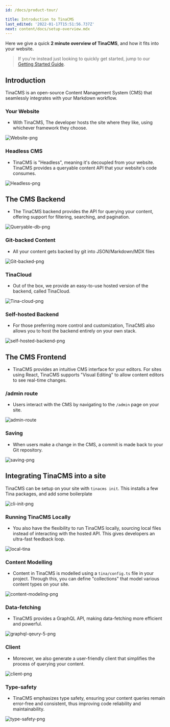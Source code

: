 ```yaml
---
id: /docs/product-tour/

title: Introduction to TinaCMS
last_edited: '2022-01-17T15:51:56.737Z'
next: content/docs/setup-overview.mdx
---
```


Here we give a quick **2 minute overview of TinaCMS**, and how it fits into your website.

> If you're instead just looking to quickly get started, jump to our [Getting Started Guide](/docs/setup-overview/).

## Introduction

TinaCMS is an open-source Content Management System (CMS) that seamlessly integrates with your Markdown workflow.

<Youtube embedSrc="/img/docs/your-blocks.webm"/>

### Your Website

- With TinaCMS, The developer hosts the site where they like, using whichever framework they choose.

![Website-png](/img/docs/product-tour/headless_cms1.png)

### Headless CMS

- TinaCMS is "Headless", meaning it's decoupled from your website. TinaCMS provides a queryable content API that your website's code consumes.

![Headless-png](/img/docs/product-tour/headless_cms2.png)

## The CMS Backend

- The TinaCMS backend provides the API for querying your content, offering support for filtering, searching, and pagination.

![Queryable-db-png](/img/docs/product-tour/queryable_database.png)

### Git-backed Content

- All your content gets backed by git into JSON/Markdown/MDX files

![Git-backed-png](public/img/docs/product-tour/git-backed.png)

### TinaCloud

- Out of the box, we provide an easy-to-use hosted version of the backend, called TinaCloud.

![Tina-cloud-png](/img/docs/product-tour/tina-cloud.png)

### Self-hosted Backend

- For those preferring more control and customization, TinaCMS also allows you to host the backend entirely on your own stack.

![self-hosted-backend-png](/img/docs/product-tour/self-host-backend.png)

## The CMS Frontend

- TinaCMS provides an intuitive CMS interface for your editors. For sites using React, TinaCMS supports "Visual Editing" to allow content editors to see real-time changes.

<Youtube embedSrc="/img/docs/your-blocks.webm"/>

### /admin route

- Users interact with the CMS by navigating to the `/admin` page on your site.

![admin-route](/img/docs/product-tour/admin.png)

### Saving

- When users make a change in the CMS, a commit is made back to your Git repository.

![saving-png](/img/docs/product-tour/git-save.png)

## Integrating TinaCMS into a site

TinaCMS can be setup on your site with `tinacms init`. This installs a few Tina packages, and add some boilerplate

![cli-init-png](/img/docs/product-tour/cli-init.png)

### Running TinaCMS Locally

- You also have the flexibility to run TinaCMS locally, sourcing local files instead of interacting with the hosted API. This gives developers an ultra-fast feedback loop.

![local-tina](/img/docs/product-tour/local-workflow.png)

### Content Modelling

- Content in TinaCMS is modelled using a `tina/config.ts` file in your project. Through this, you can define "collections" that model various content types on your site.

![content-modeling-png](/img/docs/product-tour/content-modelling.png)

### Data-fetching

- TinaCMS provides a GraphQL API, making data-fetching more efficient and powerful.

![graphql-qeury-5-png](/img/docs/product-tour/graphql-query_5.png)

### Client

- Moreover, we also generate a user-friendly client that simplifies the process of querying your content.

![client-png](/img/docs/product-tour/client.png)

### Type-safety

- TinaCMS emphasizes type safety, ensuring your content queries remain error-free and consistent, thus improving code reliability and maintainability.

![type-safety-png](/img/docs/product-tour/client-typesafe.png)
